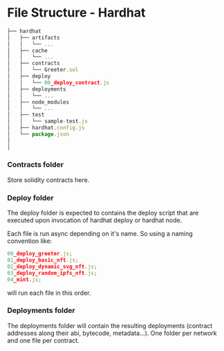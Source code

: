 # File Structure - Hardhat

```jsx
├── hardhat
│   ├── artifacts
│   │   └── ...
│   ├── cache
│   │   └── ...
│   ├── contracts
│   │   └── Greeter.sol
│   ├── deploy
│   │   └── 00_deploy_contract.js
│   ├── deployments
│   │   └── ...
│   ├── node_modules
│   │   └── ...
│   ├── test
│   │   └── sample-test.js
│   ├── hardhat.config.js
│   └── package.json
│
│
```

### Contracts folder

Store solidity contracts here.

### Deploy folder

The deploy folder is expected to contains the deploy script that are executed upon invocation of hardhat deploy or hardhat node.

Each file is run async depending on it's name. So using a naming convention like:

```jsx
00_deploy_greeter.js;
01_deploy_basic_nft.js;
02_deploy_dynamic_svg_nft.js;
03_deploy_random_ipfs_nft.js;
04_mint.js;
```

will run each file in this order.

### Deployments folder

The deployments folder will contain the resulting deployments (contract addresses along their abi, bytecode, metadata...). One folder per network and one file per contract.
